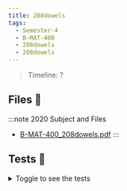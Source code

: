 ```yaml
---
title: 208dowels
tags:
  - Semester-4
  - B-MAT-400
  - 208dowels
  - 208dowels
---
```

> Timeline: ?


## Files 📂

:::note 2020 Subject and Files
- [B-MAT-400_208dowels.pdf](https://github.com/Studio-17/Epitech-Subjects/raw/main/Semester-4/B-MAT-400/208dowels/208dowels/B-MAT-400_208dowels.pdf)
:::

## Tests 🤖
<details>
  <summary>Toggle to see the tests</summary>
  <div>
Yo
  </div>
</details>

